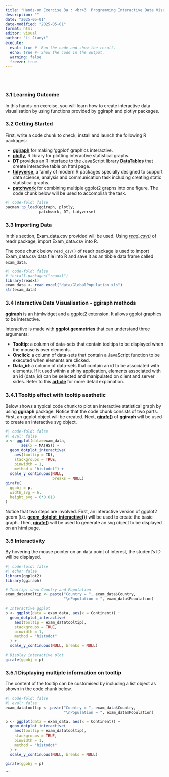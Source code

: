 ```yaml
---
title: "Hands-on Exercise 3a : <br>3  Programming Interactive Data Visualisation with R"
description: ""
date: "2025-05-01"
date-modified: "2025-05-01"
format: html
editor: visual
author: "Li Jianyi"
execute:
  eval: true #- Run the code and show the result.
  echo: true #- Show the code in the output.
  warning: false
  freeze: true
---
```


<!-- #| code-fold: false -->

<!-- #| code-summary: "Click to view code" -->

<br> <br>

### **3.1 Learning Outcome**

In this hands-on exercise, you will learn how to create interactive data visualisation by using functions provided by ggiraph and plotlyr packages.

### **3.2 Getting Started**

First, write a code chunk to check, install and launch the following R packages:

-   [**ggiraph**](https://davidgohel.github.io/ggiraph/) for making ‘ggplot’ graphics interactive.
-   [**plotly**](https://plotly.com/r/), R library for plotting interactive statistical graphs.
-   [**DT**](https://rstudio.github.io/DT/) provides an R interface to the JavaScript library [**DataTables**](https://datatables.net/) that create interactive table on html page.
-   [**tidyverse**](https://www.tidyverse.org/), a family of modern R packages specially designed to support data science, analysis and communication task including creating static statistical graphs.
-   [**patchwork**](https://patchwork.data-imaginist.com/) for combining multiple ggplot2 graphs into one figure. The code chunk below will be used to accomplish the task.

```r
#| code-fold: false
pacman::p_load(ggiraph, plotly, 
               patchwork, DT, tidyverse) 
```

### **3.3 Importing Data**

In this section, Exam_data.csv provided will be used. Using [*read_csv()*](https://readr.tidyverse.org/reference/read_delim.html) of readr package, import Exam_data.csv into R.

The code chunk below `read_csv()` of readr package is used to import Exam_data.csv data file into R and save it as an tibble data frame called `exam_data`.

```r
#| code-fold: false
# install.packages("readxl")
library(readxl)
exam_data <- read_excel("data/GlobalPopulation.xls")
str(exam_data)
```

### **3.4 Interactive Data Visualisation - ggiraph methods**

[**ggiraph**](https://davidgohel.github.io/ggiraph/index.html) is an htmlwidget and a ggplot2 extension. It allows ggplot graphics to be interactive.

Interactive is made with [**ggplot geometries**](https://davidgohel.github.io/ggiraph/reference/index.html#section-interactive-geometries) that can understand three arguments:

-   **Tooltip**: a column of data-sets that contain tooltips to be displayed when the mouse is over elements.
-   **Onclick**: a column of data-sets that contain a JavaScript function to be executed when elements are clicked.
-   **Data_id**: a column of data-sets that contain an id to be associated with elements. If it used within a shiny application, elements associated with an id (data_id) can be selected and manipulated on client and server sides. Refer to this [**article**](https://www.ardata.fr/ggiraph-book/selections.html) for more detail explanation.

### **3.4.1 Tooltip effect with tooltip aesthetic**

Below shows a typical code chunk to plot an interactive statistical graph by using **ggiraph** package. Notice that the code chunk consists of two parts. First, an ggplot object will be created. Next, [**girafe()**](https://davidgohel.github.io/ggiraph/reference/girafe.html) of **ggiraph** will be used to create an interactive svg object.

```r
#| code-fold: false
#| eval: false
p <- ggplot(data=exam_data, 
       aes(x = MATHS)) +
  geom_dotplot_interactive(
    aes(tooltip = ID),
    stackgroups = TRUE, 
    binwidth = 1, 
    method = "histodot") +
  scale_y_continuous(NULL, 
                     breaks = NULL)
girafe(
  ggobj = p,
  width_svg = 6,
  height_svg = 6*0.618
)
```

Notice that two steps are involved. First, an interactive version of ggplot2 geom (i.e. [**geom_dotplot_interactive()**](https://davidgohel.github.io/ggiraph/reference/geom_dotplot_interactive.html)) will be used to create the basic graph. Then, [**girafe()**](https://davidgohel.github.io/ggiraph/reference/girafe.html) will be used to generate an svg object to be displayed on an html page.

### **3.5 Interactivity**

By hovering the mouse pointer on an data point of interest, the student’s ID will be displayed.
```r
#| code-fold: false
#| echo: false
library(ggplot2)
library(ggiraph)

# Tooltip: show Country and Population
exam_datatooltip <- paste("Country = ", exam_data$Country,
                          "\nPopulation = ", exam_data$Population)

# Interactive ggplot
p <- ggplot(data = exam_data, aes(x = Continent)) +
  geom_dotplot_interactive(
    aes(tooltip = exam_datatooltip),
    stackgroups = TRUE,
    binwidth = 1,
    method = "histodot"
  ) +
  scale_y_continuous(NULL, breaks = NULL)

# Display interactive plot
girafe(ggobj = p)
```
### **3.5.1 Displaying multiple information on tooltip** 
The content of the tooltip can be customised by including a list object as shown in the code chunk below.

```r
#| code-fold: false
#| eval: false
exam_datatooltip <- paste("Country = ", exam_data$Country,
                          "\nPopulation = ", exam_data$Population)

p <- ggplot(data = exam_data, aes(x = Continent)) +
  geom_dotplot_interactive(
    aes(tooltip = exam_datatooltip),
    stackgroups = TRUE,
    binwidth = 1,
    method = "histodot"
  ) +
  scale_y_continuous(NULL, breaks = NULL)

girafe(ggobj = p)
```
```

